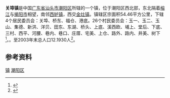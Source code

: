 {{coord|23|26|N|116|28.40|E|display=title}}
{{coor icon|w=24px|23|26|00|N|116|28.40|00|E}}
'''关埠镇'''是中国[[广东省|广东省]][[汕头市|汕头市]][[潮阳区|潮阳区]]所辖的一个镇，位于潮阳区西北部，东北隔着[[榕江|榕江]]与[[揭阳市|揭阳市]]相望，南邻[[西胪镇|西胪镇]]，西交[[金灶镇|金灶镇]]。镇辖区宗面积54.46平方公里，下辖4个居民委员会：关埠、桥东、福仓、港底。26个村民委员会：玉一、玉二、玉山、集德、新洪、洋贝、田东、东湖、桥头、上底、溪西欧、埔上、堂后、下底、三村、西平、河腰、巷内、巷口、庄厝、宅美、上仓、路外、路内、井美、树下<ref group="参">{{cite web|language=zh-hans|url=http://www.gd-info.gov.cn/shtml/cyq/lanmu1/2009/04/23/4048.shtml|title=关埠镇|publisher=广东省情信息库|accessdate=2009-09-14}}{{dead link|date=2017年11月 |bot=InternetArchiveBot |fix-attempted=yes }}</ref>。。至2003年末总人口12.1930人<ref group="参">{{cite web |language=zh-hans |url=http://www.stjhsy.gov.cn/tjsj_v.asp?id=185 |title=2003年末各区县分街道、镇户数与人口 |publisher=汕头市人口与计划生育局 |accessdate=2009-09-14 |deadurl=yes |archiveurl=https://web.archive.org/web/20101205132223/http://www.stjhsy.gov.cn/tjsj_v.asp?id=185 |archivedate=2010-12-05 }}</ref>。

==参考资料==
<div class="references-small">
<references group="参"/>
</div>

{{GD-stub}}
{{汕头市潮阳区行政区划}}
[[category:潮阳区行政区划|镇]]
[[category:汕头建制镇|潮阳区]]